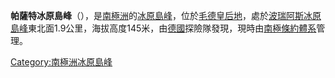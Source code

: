 {{coord|71|18|S|3|55|W|display=title}}

'''帕薩特冰原島峰'''（{{lang-de|Passat}}），是[[南極洲|南極洲]]的[[冰原島峰|冰原島峰]]，位於[[毛德皇后地|毛德皇后地]]，處於[[波瑞阿斯冰原島峰|波瑞阿斯冰原島峰]]東北面1.9公里，海拔高度145米，由[[德國|德國]]探險隊發現，現時由[[南極條約體系|南極條約體系]]管理。

{{Antarctica-geo-stub}}
[[Category:南極洲冰原島峰|Category:南極洲冰原島峰]]